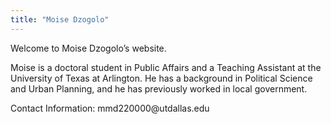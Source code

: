 ---
title: "Moise Dzogolo"
---

Welcome to Moise Dzogolo's website.

Moise is a doctoral student in Public Affairs and a Teaching Assistant at the University of Texas at Arlington. He has a background in Political Science and Urban Planning, and he has previously worked in local government.

Contact Information: mmd220000\@utdallas.edu
